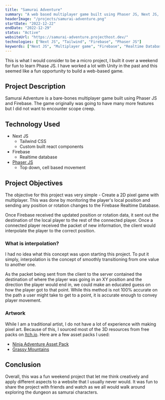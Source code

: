 ```yaml
---
title: "Samurai Adventure"
summary: "A web based multiplayer game built using Phaser JS, Next JS, and Firebase Realtime Database. Explore the map in realtime with friends in this samurai themed game!"
headerImage: "/projects/samurai-adventure.png"
startDate: "2022-12-22"
endDate: "2022-12-29"
status: "Active"
websiteUrl: "https://samurai-adventure.projecthost.dev/"
technologies: ["Next JS", "Tailwind", "Firebase", "Phaser JS"]
keywords: ["Next JS", "Multiplayer game", "Firebase", "Realtime Database", "Phaser JS"]
---
```

This is what I would consider to be a micro project, I built it over a weekend for fun to learn Phase JS. I have worked a lot with Unity in the past and this seemed like a fun opportunity to build a web-based game.

## Project Description
Samurai Adventure is a bare-bones multiplayer game built using Phaser JS and Firebase. The game originally was going to have many more features but I did not want to encounter scope creep. 

## Technology Used
- Next JS
	- Tailwind CSS
	- Custom built react components
- Firebase
	- Realtime database
- [Phaser JS](https://phaser.io/)
	- Top down, cell based movement

## Project Objectives
The objective for this project was very simple - Create a 2D pixel game with multiplayer. This was done by monitoring the player's local position and sending any position or rotation changes to the Firebase Realtime Database.

Once Firebase received the updated position or rotation data, it sent out the destination of the local player to the rest of the connected player. Once a connected player received the packet of new information, the client would interpolate the player to the correct position. 

### What is interpolation?
I had no idea what this concept was upon starting this project. To put it simply, interpolation is the concept of smoothly transitioning from one value to another one.

As the packet being sent from the client to the server contained the destination of where the player was going in an XY position and the direction the player would end in, we could make an educated guess on how the player got to that point. While this method is not 100% accurate on the path a user might take to get to a point, it is accurate enough to convey player movement.

### Artwork
While I am a traditional artist, I do not have a lot of experience with making pixel art. Because of this, I sourced most of the 3D resources from free packs on [Itch.io](https://itch.io). Here are a few asset packs I used:
- [Ninja Adventure Asset Pack](https://pixel-boy.itch.io/ninja-adventure-asset-pack)
- [Grassy Mountains](https://vnitti.itch.io/grassy-mountains-parallax-background)


## Conclusion
Overall, this was a fun weekend project that let me think creatively and apply different aspects to a website that I usually never would. It was fun to share the project with friends and watch as we all would walk around exploring the dungeon as samurai characters. 